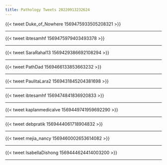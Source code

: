 ```yaml
---
title: Pathology Tweets 20220913232624 
---
```



{{< tweet Duke_of_Nowhere 1569475933505208321 >}}


---



{{< tweet ibtesamhf 1569475979403493378 >}}


---



{{< tweet SaraRahal13 1569429386692108294 >}}


---



{{< tweet PathDad 1569466133853663232 >}}


---



{{< tweet PaulitaLara2 1569431845204381698 >}}


---



{{< tweet ibtesamhf 1569474841836920833 >}}


---



{{< tweet kaplanmedicalve 1569449741959692290 >}}


---



{{< tweet debpratik 1569444061718904832 >}}


---



{{< tweet mejia_nancy 1569460002653614082 >}}


---



{{< tweet IsabellaDishong 1569444624414003200 >}}


---



